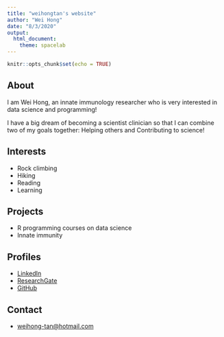 ```yaml
---
title: "weihongtan's website"
author: "Wei Hong"
date: "8/3/2020"
output: 
  html_document:
    theme: spacelab
---
```


```r
knitr::opts_chunk$set(echo = TRUE)
```

## About

I am Wei Hong, an innate immunology researcher who is very interested in data science and programming!

I have a big dream of becoming a scientist clinician so that I can combine two of my goals together: Helping others and Contributing to science!

## Interests

* Rock climbing
* Hiking
* Reading
* Learning

## Projects

* R programming courses on data science
* Innate immunity

## Profiles 

* [LinkedIn](https://www.linkedin.com/in/wei-hong-tan-707511ba/)
* [ResearchGate](https://www.researchgate.net/profile/Wei_Hong_Tan4)
* [GitHub](http://github.com/weihongtan)

## Contact

* [weihong-tan@hotmail.com](mailto:weihong-tan@hotmail.com)
